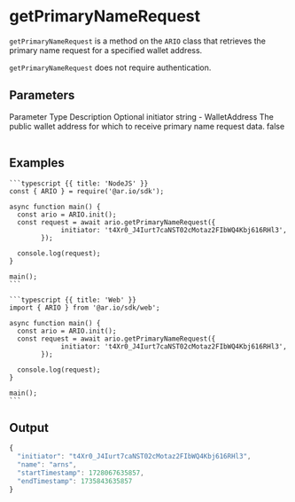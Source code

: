 
<HeroPattern />

# getPrimaryNameRequest

`getPrimaryNameRequest` is a method on the `ARIO` class that retrieves the primary name request for a specified wallet address.

`getPrimaryNameRequest` does not require authentication.

## Parameters

<Table>
  <Table.Head>
    <Table.Row>
      <Table.Header>Parameter</Table.Header>
      <Table.Header>Type</Table.Header>
      <Table.Header>Description</Table.Header>
      <Table.Header>Optional</Table.Header>
    </Table.Row>
  </Table.Head>
  <Table.Body>
    <Table.Row>
      <Table.Cell className="font-semibold">initiator</Table.Cell>
      <Table.Cell>string - WalletAddress</Table.Cell>
      <Table.Cell>The public wallet address for which to receive primary name request data.</Table.Cell>
      <Table.Cell>false</Table.Cell>
    </Table.Row>
  </Table.Body>
</Table>

## Examples

<CodeGroup title="getPrimaryNameRequest">

    ```typescript {{ title: 'NodeJS' }}
    const { ARIO } = require('@ar.io/sdk');

    async function main() {
      const ario = ARIO.init();
      const request = await ario.getPrimaryNameRequest({
                 initiator: 't4Xr0_J4Iurt7caNST02cMotaz2FIbWQ4Kbj616RHl3',
            });

      console.log(request);
    }

    main();
    ```

    ```typescript {{ title: 'Web' }}
    import { ARIO } from '@ar.io/sdk/web';

    async function main() {
      const ario = ARIO.init();
      const request = await ario.getPrimaryNameRequest({
                 initiator: 't4Xr0_J4Iurt7caNST02cMotaz2FIbWQ4Kbj616RHl3',
            });

      console.log(request);
    }

    main();
    ```

</CodeGroup>

## Output

```js
{
  "initiator": "t4Xr0_J4Iurt7caNST02cMotaz2FIbWQ4Kbj616RHl3",
  "name": "arns",
  "startTimestamp": 1728067635857,
  "endTimestamp": 1735843635857
}
```